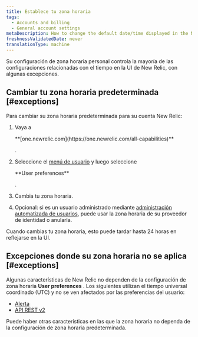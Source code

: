 ```yaml
---
title: Establece tu zona horaria
tags:
  - Accounts and billing
  - General account settings
metaDescription: How to change the default date/time displayed in the New Relic UI.
freshnessValidatedDate: never
translationType: machine
---
```


Su configuración de zona horaria personal controla la mayoría de las configuraciones relacionadas con el tiempo en la UI de New Relic, con algunas excepciones.

## Cambiar tu zona horaria predeterminada [#exceptions]

Para cambiar su zona horaria predeterminada para su cuenta New Relic:

1. Vaya a

   <DNT>
     **[one.newrelic.com](https://one.newrelic.com/all-capabilities)**
   </DNT>

   .

2. Seleccione el [menú de usuario](/docs/accounts/accounts-billing/general-account-settings/intro-account-settings) y luego seleccione

   <DNT>
     **User preferences**
   </DNT>

   .

3. Cambia tu zona horaria.

4. Opcional: si es un usuario administrado mediante [administración automatizada de usuarios](/docs/accounts/accounts/automated-user-management/automated-user-provisioning-single-sign), puede usar la zona horaria de su proveedor de identidad o anularla.

Cuando cambias tu zona horaria, esto puede tardar hasta 24 horas en reflejarse en la UI.

## Excepciones donde su zona horaria no se aplica [#exceptions]

Algunas características de New Relic no dependen de la configuración de zona horaria <DNT>**User preferences**</DNT> . Los siguientes utilizan el tiempo universal coordinado (UTC) y no se ven afectados por las preferencias del usuario:

* [Alerta](/docs/alerts-applied-intelligence/new-relic-alerts/get-started/introduction-alerts)
* [API REST v2](/docs/apis/rest-api-v2/requirements/specifying-time-range-v2#utc)

Puede haber otras características en las que la zona horaria no dependa de la configuración de zona horaria predeterminada.
